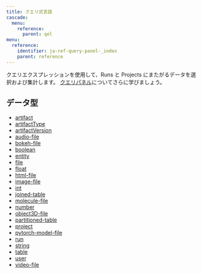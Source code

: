```yaml
---
title: クエリ式言語
cascade:
  menu:
    reference:
      parent: qel
menu:
  reference:
    identifier: ja-ref-query-panel-_index
    parent: reference
---
```


クエリエクスプレッションを使用して、Runs と Projects にまたがるデータを選択および集計します。
[クエリパネル](/ja/models/app/features/panels/query-panels/)についてさらに学びましょう。

## データ型

* [artifact](./query-panel/artifact/)
* [artifactType](./query-panel/artifact-type/)
* [artifactVersion](./query-panel/artifact-version/)
* [audio-file](./query-panel/audio-file/)
* [bokeh-file](./query-panel/bokeh-file/)
* [boolean](./query-panel/boolean/)
* [entity](./query-panel/entity/)
* [file](./query-panel/file/)
* [float](./query-panel/float/)
* [html-file](./query-panel/html-file/)
* [image-file](./query-panel/image-file/)
* [int](./query-panel/int/)
* [joined-table](./query-panel/joined-table/)
* [molecule-file](./query-panel/molecule-file/)
* [number](./query-panel/number/)
* [object3D-file](./query-panel/object-3-d-file/)
* [partitioned-table](./query-panel/partitioned-table/)
* [project](./query-panel/project/)
* [pytorch-model-file](./query-panel/pytorch-model-file/)
* [run](./query-panel/run/)
* [string](./query-panel/string/)
* [table](./query-panel/table/)
* [user](./query-panel/user/)
* [video-file](./query-panel/video-file/)
